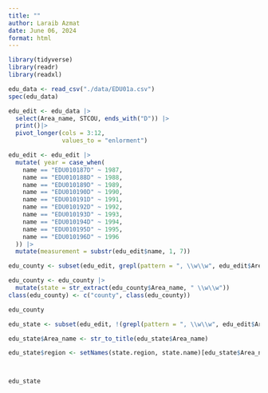 ```yaml
---
title: ""
author: Laraib Azmat
date: June 06, 2024
format: html
---
```


```r
library(tidyverse)
library(readr)
library(readxl)
```

```r
edu_data <- read_csv("./data/EDU01a.csv")
spec(edu_data)
```
```r
edu_edit <- edu_data |>
  select(Area_name, STCOU, ends_with("D")) |>
  print()|>
  pivot_longer(cols = 3:12, 
               values_to = "enlorment")
```
```r
edu_edit <- edu_edit |>
  mutate( year = case_when(
    name == "EDU010187D" ~ 1987, 
    name == "EDU010188D" ~ 1988, 
    name == "EDU010189D" ~ 1989, 
    name == "EDU010190D" ~ 1990, 
    name == "EDU010191D" ~ 1991, 
    name == "EDU010192D" ~ 1992, 
    name == "EDU010193D" ~ 1993, 
    name == "EDU010194D" ~ 1994, 
    name == "EDU010195D" ~ 1995, 
    name == "EDU010196D" ~ 1996
  )) |>
  mutate(measurement = substr(edu_edit$name, 1, 7))
```

```r
edu_county <- subset(edu_edit, grepl(pattern = ", \\w\\w", edu_edit$Area_name))

edu_county <- edu_county |>
  mutate(state = str_extract(edu_county$Area_name, " \\w\\w"))
class(edu_county) <- c("county", class(edu_county))

edu_county
```



```r
edu_state <- subset(edu_edit, !(grepl(pattern = ", \\w\\w", edu_edit$Area_name)))

edu_state$Area_name <- str_to_title(edu_state$Area_name)

edu_state$region <- setNames(state.region, state.name)[edu_state$Area_name]



edu_state
```
